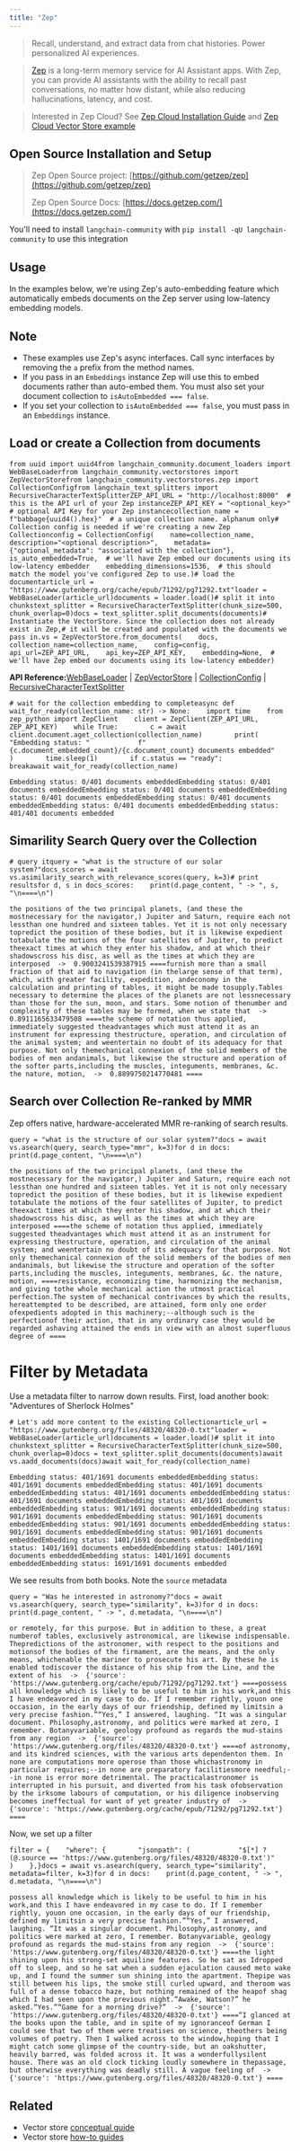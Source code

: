 ```yaml
---
title: "Zep"
---
```


> Recall, understand, and extract data from chat histories. Power personalized AI experiences.

> [Zep](https://www.getzep.com) is a long-term memory service for AI Assistant apps. With Zep, you can provide AI assistants with the ability to recall past conversations, no matter how distant, while also reducing hallucinations, latency, and cost.

> Interested in Zep Cloud? See [Zep Cloud Installation Guide](https://help.getzep.com/sdks) and [Zep Cloud Vector Store example](https://help.getzep.com/langchain/examples/vectorstore-example)

## Open Source Installation and Setup

> Zep Open Source project: [https://github.com/getzep/zep](https://github.com/getzep/zep)
>
> Zep Open Source Docs: [https://docs.getzep.com/](https://docs.getzep.com/)

You'll need to install `langchain-community` with `pip install -qU langchain-community` to use this integration

## Usage

In the examples below, we're using Zep's auto-embedding feature which automatically embeds documents on the Zep server using low-latency embedding models.

## Note

* These examples use Zep's async interfaces. Call sync interfaces by removing the `a` prefix from the method names.
* If you pass in an `Embeddings` instance Zep will use this to embed documents rather than auto-embed them. You must also set your document collection to `isAutoEmbedded === false`.
* If you set your collection to `isAutoEmbedded === false`, you must pass in an `Embeddings` instance.

## Load or create a Collection from documents

```
from uuid import uuid4from langchain_community.document_loaders import WebBaseLoaderfrom langchain_community.vectorstores import ZepVectorStorefrom langchain_community.vectorstores.zep import CollectionConfigfrom langchain_text_splitters import RecursiveCharacterTextSplitterZEP_API_URL = "http://localhost:8000"  # this is the API url of your Zep instanceZEP_API_KEY = "<optional_key>"  # optional API Key for your Zep instancecollection_name = f"babbage{uuid4().hex}"  # a unique collection name. alphanum only# Collection config is needed if we're creating a new Zep Collectionconfig = CollectionConfig(    name=collection_name,    description="<optional description>",    metadata={"optional_metadata": "associated with the collection"},    is_auto_embedded=True,  # we'll have Zep embed our documents using its low-latency embedder    embedding_dimensions=1536,  # this should match the model you've configured Zep to use.)# load the documentarticle_url = "https://www.gutenberg.org/cache/epub/71292/pg71292.txt"loader = WebBaseLoader(article_url)documents = loader.load()# split it into chunkstext_splitter = RecursiveCharacterTextSplitter(chunk_size=500, chunk_overlap=0)docs = text_splitter.split_documents(documents)# Instantiate the VectorStore. Since the collection does not already exist in Zep,# it will be created and populated with the documents we pass in.vs = ZepVectorStore.from_documents(    docs,    collection_name=collection_name,    config=config,    api_url=ZEP_API_URL,    api_key=ZEP_API_KEY,    embedding=None,  # we'll have Zep embed our documents using its low-latency embedder)
```

**API Reference:**[WebBaseLoader](https://python.langchain.com/api_reference/community/document_loaders/langchain_community.document_loaders.web_base.WebBaseLoader.html) | [ZepVectorStore](https://python.langchain.com/api_reference/community/vectorstores/langchain_community.vectorstores.zep.ZepVectorStore.html) | [CollectionConfig](https://python.langchain.com/api_reference/community/vectorstores/langchain_community.vectorstores.zep.CollectionConfig.html) | [RecursiveCharacterTextSplitter](https://python.langchain.com/api_reference/text_splitters/character/langchain_text_splitters.character.RecursiveCharacterTextSplitter.html)

```
# wait for the collection embedding to completeasync def wait_for_ready(collection_name: str) -> None:    import time    from zep_python import ZepClient    client = ZepClient(ZEP_API_URL, ZEP_API_KEY)    while True:        c = await client.document.aget_collection(collection_name)        print(            "Embedding status: "            f"{c.document_embedded_count}/{c.document_count} documents embedded"        )        time.sleep(1)        if c.status == "ready":            breakawait wait_for_ready(collection_name)
```

```
Embedding status: 0/401 documents embeddedEmbedding status: 0/401 documents embeddedEmbedding status: 0/401 documents embeddedEmbedding status: 0/401 documents embeddedEmbedding status: 0/401 documents embeddedEmbedding status: 0/401 documents embeddedEmbedding status: 401/401 documents embedded
```

## Simarility Search Query over the Collection

```
# query itquery = "what is the structure of our solar system?"docs_scores = await vs.asimilarity_search_with_relevance_scores(query, k=3)# print resultsfor d, s in docs_scores:    print(d.page_content, " -> ", s, "\n====\n")
```

```
the positions of the two principal planets, (and these the mostnecessary for the navigator,) Jupiter and Saturn, require each not lessthan one hundred and sixteen tables. Yet it is not only necessary topredict the position of these bodies, but it is likewise expedient totabulate the motions of the four satellites of Jupiter, to predict theexact times at which they enter his shadow, and at which their shadowscross his disc, as well as the times at which they are interposed  ->  0.9003241539387915 ====furnish more than a small fraction of that aid to navigation (in thelarge sense of that term), which, with greater facility, expedition, andeconomy in the calculation and printing of tables, it might be made tosupply.Tables necessary to determine the places of the planets are not lessnecessary than those for the sun, moon, and stars. Some notion of thenumber and complexity of these tables may be formed, when we state that  ->  0.8911165633479508 ====the scheme of notation thus applied, immediately suggested theadvantages which must attend it as an instrument for expressing thestructure, operation, and circulation of the animal system; and weentertain no doubt of its adequacy for that purpose. Not only themechanical connexion of the solid members of the bodies of men andanimals, but likewise the structure and operation of the softer parts,including the muscles, integuments, membranes, &c. the nature, motion,  ->  0.8899750214770481 ====
```

## Search over Collection Re-ranked by MMR

Zep offers native, hardware-accelerated MMR re-ranking of search results.

```
query = "what is the structure of our solar system?"docs = await vs.asearch(query, search_type="mmr", k=3)for d in docs:    print(d.page_content, "\n====\n")
```

```
the positions of the two principal planets, (and these the mostnecessary for the navigator,) Jupiter and Saturn, require each not lessthan one hundred and sixteen tables. Yet it is not only necessary topredict the position of these bodies, but it is likewise expedient totabulate the motions of the four satellites of Jupiter, to predict theexact times at which they enter his shadow, and at which their shadowscross his disc, as well as the times at which they are interposed ====the scheme of notation thus applied, immediately suggested theadvantages which must attend it as an instrument for expressing thestructure, operation, and circulation of the animal system; and weentertain no doubt of its adequacy for that purpose. Not only themechanical connexion of the solid members of the bodies of men andanimals, but likewise the structure and operation of the softer parts,including the muscles, integuments, membranes, &c. the nature, motion, ====resistance, economizing time, harmonizing the mechanism, and giving tothe whole mechanical action the utmost practical perfection.The system of mechanical contrivances by which the results, hereattempted to be described, are attained, form only one order ofexpedients adopted in this machinery;--although such is the perfectionof their action, that in any ordinary case they would be regarded ashaving attained the ends in view with an almost superfluous degree of ====
```

# Filter by Metadata

Use a metadata filter to narrow down results. First, load another book: "Adventures of Sherlock Holmes"

```
# Let's add more content to the existing Collectionarticle_url = "https://www.gutenberg.org/files/48320/48320-0.txt"loader = WebBaseLoader(article_url)documents = loader.load()# split it into chunkstext_splitter = RecursiveCharacterTextSplitter(chunk_size=500, chunk_overlap=0)docs = text_splitter.split_documents(documents)await vs.aadd_documents(docs)await wait_for_ready(collection_name)
```

```
Embedding status: 401/1691 documents embeddedEmbedding status: 401/1691 documents embeddedEmbedding status: 401/1691 documents embeddedEmbedding status: 401/1691 documents embeddedEmbedding status: 401/1691 documents embeddedEmbedding status: 401/1691 documents embeddedEmbedding status: 901/1691 documents embeddedEmbedding status: 901/1691 documents embeddedEmbedding status: 901/1691 documents embeddedEmbedding status: 901/1691 documents embeddedEmbedding status: 901/1691 documents embeddedEmbedding status: 901/1691 documents embeddedEmbedding status: 1401/1691 documents embeddedEmbedding status: 1401/1691 documents embeddedEmbedding status: 1401/1691 documents embeddedEmbedding status: 1401/1691 documents embeddedEmbedding status: 1691/1691 documents embedded
```

We see results from both books. Note the `source` metadata

```
query = "Was he interested in astronomy?"docs = await vs.asearch(query, search_type="similarity", k=3)for d in docs:    print(d.page_content, " -> ", d.metadata, "\n====\n")
```

```
or remotely, for this purpose. But in addition to these, a great numberof tables, exclusively astronomical, are likewise indispensable. Thepredictions of the astronomer, with respect to the positions and motionsof the bodies of the firmament, are the means, and the only means, whichenable the mariner to prosecute his art. By these he is enabled todiscover the distance of his ship from the Line, and the extent of his  ->  {'source': 'https://www.gutenberg.org/cache/epub/71292/pg71292.txt'} ====possess all knowledge which is likely to be useful to him in his work,and this I have endeavored in my case to do. If I remember rightly, youon one occasion, in the early days of our friendship, defined my limitsin a very precise fashion.”“Yes,” I answered, laughing. “It was a singular document. Philosophy,astronomy, and politics were marked at zero, I remember. Botanyvariable, geology profound as regards the mud-stains from any region  ->  {'source': 'https://www.gutenberg.org/files/48320/48320-0.txt'} ====of astronomy, and its kindred sciences, with the various arts dependenton them. In none are computations more operose than those whichastronomy in particular requires;--in none are preparatory facilitiesmore needful;--in none is error more detrimental. The practicalastronomer is interrupted in his pursuit, and diverted from his task ofobservation by the irksome labours of computation, or his diligence inobserving becomes ineffectual for want of yet greater industry of  ->  {'source': 'https://www.gutenberg.org/cache/epub/71292/pg71292.txt'} ====
```

Now, we set up a filter

```
filter = {    "where": {        "jsonpath": (            "$[*] ? (@.source == 'https://www.gutenberg.org/files/48320/48320-0.txt')"        )    },}docs = await vs.asearch(query, search_type="similarity", metadata=filter, k=3)for d in docs:    print(d.page_content, " -> ", d.metadata, "\n====\n")
```

```
possess all knowledge which is likely to be useful to him in his work,and this I have endeavored in my case to do. If I remember rightly, youon one occasion, in the early days of our friendship, defined my limitsin a very precise fashion.”“Yes,” I answered, laughing. “It was a singular document. Philosophy,astronomy, and politics were marked at zero, I remember. Botanyvariable, geology profound as regards the mud-stains from any region  ->  {'source': 'https://www.gutenberg.org/files/48320/48320-0.txt'} ====the light shining upon his strong-set aquiline features. So he sat as Idropped off to sleep, and so he sat when a sudden ejaculation caused meto wake up, and I found the summer sun shining into the apartment. Thepipe was still between his lips, the smoke still curled upward, and theroom was full of a dense tobacco haze, but nothing remained of the heapof shag which I had seen upon the previous night.“Awake, Watson?” he asked.“Yes.”“Game for a morning drive?”  ->  {'source': 'https://www.gutenberg.org/files/48320/48320-0.txt'} ====“I glanced at the books upon the table, and in spite of my ignoranceof German I could see that two of them were treatises on science, theothers being volumes of poetry. Then I walked across to the window,hoping that I might catch some glimpse of the country-side, but an oakshutter, heavily barred, was folded across it. It was a wonderfullysilent house. There was an old clock ticking loudly somewhere in thepassage, but otherwise everything was deadly still. A vague feeling of  ->  {'source': 'https://www.gutenberg.org/files/48320/48320-0.txt'} ====
```

## Related

* Vector store [conceptual guide](/oss/concepts/vectorstores)
* Vector store [how-to guides](/oss/how_to/#vector-stores)
